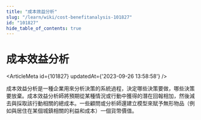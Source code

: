```yaml
---
title: "成本效益分析"
slug: "/learn/wiki/cost-benefitanalysis-101827"
id: "101827"
hide_table_of_contents: true
---
```



# 成本效益分析

<ArticleMeta id={101827} updatedAt={'2023-09-26 13:58:58'} />
<div className='border-solid border-b border-t-0 my-4 border-[var(--ifm-color-gray-300)]' />

成本效益分析是一種企業用來分析決策的系統過程，決定哪些決策要做，哪些決策要放棄。成本效益分析師將預期從某種情況或行動中獲得的潛在回報相加，然後減去與採取該行動相關的總成本。一些顧問或分析師還建立模型來賦予無形物品（例如與居住在某個城鎮相關的利益和成本）一個貨幣價值。
